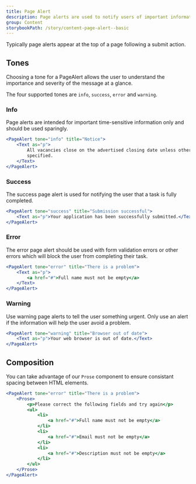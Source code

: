 ```yaml
---
title: Page Alert
description: Page alerts are used to notify users of important information or changes on a page, in a way that attracts the user's attention without interrupting the current task.
group: Content
storybookPath: /story/content-page-alert--basic
---
```


Typically page alerts appear at the top of a page following a submit action.

## Tones

Choosing a tone for a PageAlert allows the user to understand the importance and severity of the message at a glance.

The four supported tones are `info`, `success`, `error` and `warning`.

### Info

Page alerts are intended for important time-sensitive information only and should be used sparingly.

```jsx live
<PageAlert tone="info" title="Notice">
	<Text as="p">
		All vacancies close on the advertised closing date unless otherwise
		specified.
	</Text>
</PageAlert>
```

### Success

The success page alert is used for notifying the user that a task is fully completed.

```jsx live
<PageAlert tone="success" title="Submission successful">
	<Text as="p">Your application has been successfully submitted.</Text>
</PageAlert>
```

### Error

The error page alert should be used with form validation errors or other errors which will block the user from completing their task.

```jsx live
<PageAlert tone="error" title="There is a problem">
	<Text as="p">
		<a href="#">Full name must not be empty</a>
	</Text>
</PageAlert>
```

### Warning

Use warning page alerts to tell the user something urgent. Only use an alert if the information will help the user avoid a problem.

```jsx live
<PageAlert tone="warning" title="Browser out of date">
	<Text as="p">Your web browser is out of date.</Text>
</PageAlert>
```

## Composition

You can take advantage of our `Prose` component to ensure consistant spacing between HTML elements.

```jsx live
<PageAlert tone="error" title="There is a problem">
	<Prose>
		<p>Please correct the following fields and try again</p>
		<ul>
			<li>
				<a href="#">Full name must not be empty</a>
			</li>
			<li>
				<a href="#">Email must not be empty</a>
			</li>
			<li>
				<a href="#">Description must not be empty</a>
			</li>
		</ul>
	</Prose>
</PageAlert>
```

